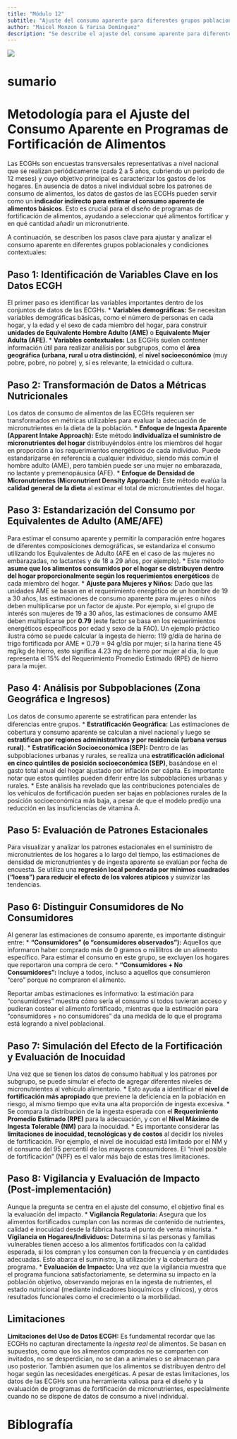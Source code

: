 ```yaml
---
title: "Módulo 12"
subtitle: "Ajuste del consumo aparente para diferentes grupos poblacionales y condiciones contextuales (edad, zona, ingresos, índice de Precios al Consumidor, estacionalidad)"
author: "Maicel Monzon & Yarisa Domínguez"
description: "Se describe el ajuste del consumo aparente para diferentes grupos poblacionales y condiciones contextuales (edad, zona, ingresos, índice de Precios al Consumidor, estacionalidad)"
---
```


![](/static/images/modulo12.png){fig-align="center"}

# sumario

# Metodología para el Ajuste del Consumo Aparente en Programas de Fortificación de Alimentos

Las ECGHs son encuestas transversales representativas a nivel nacional que se realizan periódicamente (cada 2 a 5 años, cubriendo un período de 12 meses) y cuyo objetivo principal es caracterizar los gastos de los hogares. En ausencia de datos a nivel individual sobre los patrones de consumo de alimentos, los datos de gastos de las ECGHs pueden servir como un **indicador indirecto para estimar el consumo aparente de alimentos básicos**. Esto es crucial para el diseño de programas de fortificación de alimentos, ayudando a seleccionar qué alimentos fortificar y en qué cantidad añadir un micronutriente.

A continuación, se describen los pasos clave para ajustar y analizar el consumo aparente en diferentes grupos poblacionales y condiciones contextuales:

## Paso 1: Identificación de Variables Clave en los Datos ECGH

El primer paso es identificar las variables importantes dentro de los conjuntos de datos de las ECGHs. \* **Variables demográficas:** Se necesitan variables demográficas básicas, como el número de personas en cada hogar, y la edad y el sexo de cada miembro del hogar, para construir **unidades de Equivalente Hombre Adulto (AME)** o **Equivalente Mujer Adulta (AFE)**. \* **Variables contextuales:** Las ECGHs suelen contener información útil para realizar análisis por subgrupos, como el **área geográfica (urbana, rural u otra distinción)**, el **nivel socioeconómico** (muy pobre, pobre, no pobre) y, si es relevante, la etnicidad o cultura.

## Paso 2: Transformación de Datos a Métricas Nutricionales

Los datos de consumo de alimentos de las ECGHs requieren ser transformados en métricas utilizables para evaluar la adecuación de micronutrientes en la dieta de la población. \* **Enfoque de Ingesta Aparente (Apparent Intake Approach):** Este método **individualiza el suministro de micronutrientes del hogar** distribuyéndolos entre los miembros del hogar en proporción a los requerimientos energéticos de cada individuo. Puede estandarizarse en referencia a cualquier individuo, siendo más común el hombre adulto (AME), pero también puede ser una mujer no embarazada, no lactante y premenopáusica (AFE). \* **Enfoque de Densidad de Micronutrientes (Micronutrient Density Approach):** Este método evalúa la **calidad general de la dieta** al estimar el total de micronutrientes del hogar.

## Paso 3: Estandarización del Consumo por Equivalentes de Adulto (AME/AFE)

Para estimar el consumo aparente y permitir la comparación entre hogares de diferentes composiciones demográficas, se estandariza el consumo utilizando los Equivalentes de Adulto (AFE en el caso de las mujeres no embarazadas, no lactantes y de 18 a 29 años, por ejemplo). \* Este método **asume que los alimentos consumidos por el hogar se distribuyen dentro del hogar proporcionalmente según los requerimientos energéticos** de cada miembro del hogar. \* **Ajuste para Mujeres y Niños:** Dado que las unidades AME se basan en el requerimiento energético de un hombre de 19 a 30 años, las estimaciones de consumo aparente para mujeres o niños deben multiplicarse por un factor de ajuste. Por ejemplo, si el grupo de interés son mujeres de 19 a 30 años, las estimaciones de consumo AME deben multiplicarse por **0.79** (este factor se basa en los requerimientos energéticos específicos por edad y sexo de la FAO). Un ejemplo práctico ilustra cómo se puede calcular la ingesta de hierro: 119 g/día de harina de trigo fortificada por AME \* 0.79 = 94 g/día por mujer; si la harina tiene 45 mg/kg de hierro, esto significa 4.23 mg de hierro por mujer al día, lo que representa el 15% del Requerimiento Promedio Estimado (RPE) de hierro para la mujer.

## Paso 4: Análisis por Subpoblaciones (Zona Geográfica e Ingresos)

Los datos de consumo aparente se estratifican para entender las diferencias entre grupos. \* **Estratiﬁcación Geográfica:** Las estimaciones de cobertura y consumo aparente se calculan a nivel nacional y luego se **estratifican por regiones administrativas y por residencia (urbana versus rural)**. \* **Estratiﬁcación Socioeconómica (SEP):** Dentro de las subpoblaciones urbanas y rurales, se realiza una **estratificación adicional en cinco quintiles de posición socioeconómica (SEP)**, basándose en el gasto total anual del hogar ajustado por inflación per cápita. Es importante notar que estos quintiles pueden diferir entre las subpoblaciones urbanas y rurales. \* Este análisis ha revelado que las contribuciones potenciales de los vehículos de fortificación pueden ser bajas en poblaciones rurales de la posición socioeconómica más baja, a pesar de que el modelo predijo una reducción en las insuficiencias de vitamina A.

## Paso 5: Evaluación de Patrones Estacionales

Para visualizar y analizar los patrones estacionales en el suministro de micronutrientes de los hogares a lo largo del tiempo, las estimaciones de densidad de micronutrientes y de ingesta aparente se evalúan por fecha de encuesta. Se utiliza una **regresión local ponderada por mínimos cuadrados ("loess") para reducir el efecto de los valores atípicos** y suavizar las tendencias.

## Paso 6: Distinguir Consumidores de No Consumidores

Al generar las estimaciones de consumo aparente, es importante distinguir entre: \* **"Consumidores" (o "consumidores observados"):** Aquellos que informaron haber comprado más de 0 gramos o mililitros de un alimento específico. Para estimar el consumo en este grupo, se excluyen los hogares que reportaron una compra de cero. \* **"Consumidores + No Consumidores":** Incluye a todos, incluso a aquellos que consumieron "cero" porque no compraron el alimento.

Reportar ambas estimaciones es informativo: la estimación para "consumidores" muestra cómo sería el consumo si todos tuvieran acceso y pudieran costear el alimento fortificado, mientras que la estimación para "consumidores + no consumidores" da una medida de lo que el programa está logrando a nivel poblacional.

## Paso 7: Simulación del Efecto de la Fortificación y Evaluación de Inocuidad

Una vez que se tienen los datos de consumo habitual y los patrones por subgrupo, se puede simular el efecto de agregar diferentes niveles de micronutrientes al vehículo alimentario. \* Esto ayuda a identificar el **nivel de fortificación más apropiado** que previene la deficiencia en la población en riesgo, al mismo tiempo que evita una alta proporción de ingesta excesiva. \* Se compara la distribución de la ingesta esperada con el **Requerimiento Promedio Estimado (RPE)** para la adecuación, y con el **Nivel Máximo de Ingesta Tolerable (NM)** para la inocuidad. \* Es importante considerar las **limitaciones de inocuidad, tecnológicas y de costos** al decidir los niveles de fortificación. Por ejemplo, el nivel de inocuidad está limitado por el NM y el consumo del 95 percentil de los mayores consumidores. El "nivel posible de fortificación" (NPF) es el valor más bajo de estas tres limitaciones.

## Paso 8: Vigilancia y Evaluación de Impacto (Post-implementación)

Aunque la pregunta se centra en el ajuste del consumo, el objetivo final es la evaluación del impacto. \* **Vigilancia Regulatoria:** Asegura que los alimentos fortificados cumplan con las normas de contenido de nutrientes, calidad e inocuidad desde la fábrica hasta el punto de venta minorista. \* **Vigilancia en Hogares/Individuos:** Determina si las personas y familias vulnerables tienen acceso a los alimentos fortificados con la calidad esperada, si los compran y los consumen con la frecuencia y en cantidades adecuadas. Esto abarca el suministro, la utilización y la cobertura del programa. \* **Evaluación de Impacto:** Una vez que la vigilancia muestra que el programa funciona satisfactoriamente, se determina su impacto en la población objetivo, observando mejoras en la ingesta de nutrientes, el estado nutricional (mediante indicadores bioquímicos y clínicos), y otros resultados funcionales como el crecimiento o la morbilidad.

## Limitaciones

**Limitaciones del Uso de Datos ECGH:** Es fundamental recordar que las ECGHs no capturan directamente la *ingesta real* de alimentos. Se basan en supuestos, como que los alimentos comprados no se comparten con invitados, no se desperdician, no se dan a animales o se almacenan para uso posterior. También asumen que los alimentos se distribuyen dentro del hogar según las necesidades energéticas. A pesar de estas limitaciones, los datos de las ECGHs son una herramienta valiosa para el diseño y la evaluación de programas de fortificación de micronutrientes, especialmente cuando no se dispone de datos de consumo a nivel individual.

# Biblografía
